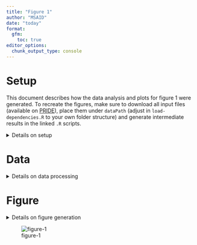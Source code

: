 ```yaml
---
title: "Figure 1"
author: "MSAID"
date: "today"
format:
  gfm:
    toc: true
editor_options: 
  chunk_output_type: console
---
```


# Setup

This document describes how the data analysis and plots for figure 1 were generated. To recreate the figures, make sure to download all input files (available on [PRIDE](https://www.ebi.ac.uk/pride/archive?keyword=PXD053241)), place them under `dataPath` (adjust in `load-dependencies.R` to your own folder structure) and generate intermediate results in the linked `.R` scripts.

<details>
<summary>Details on setup</summary>

```r
suppressMessages(source(here::here("scripts/load-dependencies.R")))
msaid_organism <- c("Human" = msaid_blue, "Yeast" = msaid_orange, "E. coli" = msaid_darkgray)

path <- file.path(here::here(), "figure-1")
figurePath <- file.path(dataPath, "figure-1")
```

</details>

# Data

<details>
<summary>Details on data processing</summary>

## Entrapment

[R code to generate input file `figure-1B-entrapment.fst`](figure-1B-entrapment.R)

```r
mean_efdr <- read_fst(file.path(figurePath, "figure-1B-entrapment.fst"), as.data.table = T)

mean_efdr <-
  rbind(mean_efdr[, .(Q_VALUE = 0, ENTRAPMENT_Q_VALUE = 0, ENTRAPMENT_Q_VALUE_1 = 0),
                  by=.(SOFTWARE)], mean_efdr, fill=T)

p_entrapment <- ggplot(mean_efdr, aes(x = Q_VALUE, y = ENTRAPMENT_Q_VALUE, color = SOFTWARE)) +
  geom_abline(intercept = 0, slope = 1, color = msaid_darkgray, linetype = "dashed") +
  geom_abline(intercept = 0, slope = 1.5, alpha = 0.25,
              color = msaid_darkgray, linetype = "dashed") +
  geom_abline(intercept = 0, slope = 2/3, alpha = 0.25,
              color = msaid_darkgray, linetype = "dashed") +
  geom_vline(xintercept = 0.01, color = msaid_darkgray, linetype = "dashed") + 
  geom_line(linewidth = 0.25) +
  scale_x_continuous(labels = label_percent()) +
  scale_y_continuous(labels = label_percent()) +
  scale_color_manual("Isolation\nwidth\n[Th]", values = msaid_gradient_2(8)) +
  guides(color = guide_legend(override.aes = list(linewidth = 0.5))) +
  xlab("FDR") + ylab("Entrapment FDR") + theme(legend.position = "left")
```

## DeCon mirror plot

[R code to generate input file `decon-mirror.csv`](figure-1CE-decon-mirror-upset.R)

CAVE: Re-running peptide predictions requires a local instance of INFERYS.

```r
data_sub <- fread(file.path(figurePath, "decon-mirror.csv"))
rawScans <- 115649L
rawPath <- "/mnt/paper/01_paper/figures/main/1_figure_hela/LFQ_Orbitrap_DDA_Human_01.raw"

dt_spectra <-
  plotMirror(dataTable = data_sub,
             rawSample = "CHIMERYS_1",
             rawPath = rawPath,
             rawScans = rawScans,
             outputPath = path,
             loadPredictions = T,
             rawActivation = "HCD",
             ppmShift = -0.70,
             ppmTolerance = 17.47,
             inferysApi = "localhost:8081",
             inferysModel = "inferys_3.0.0_fragmentation",
             quiet = T)

#mirror plot inset
dt_inset <- dt_spectra$spectra[mz_recal>129 & mz_recal<148]
spec_color <- c(msaid_gray, msaid_red, msaid_col[-6], viridis(1))
ptm_label <- data_sub[order(-score_coefficient_normalized), paste0(ptm, " (", charge, "+)")]
names(spec_color) <- c("measured", "precursor", ptm_label)
dt_inset[!is.na(annotation), annotationMax := ifelse(fraction_end==max(fraction_end), annotation, NA), by=mz]

p_inset <- ggplot(dt_inset, aes(x=mz, xend=mz, color=label, label=annotationMax)) +
  geom_segment(data = dt_inset[is_truncated==F],
               aes(alpha=is_identified, y=fraction_start, yend=fraction_end), show.legend = F) +
  geom_segment(data = dt_inset[is_truncated==T],
               aes(alpha=is_identified, y=fraction_start, yend=fraction_end),
               arrow = arrow(length = unit(0.1, "inches")), show.legend = F) +
  geom_text_repel(aes(y=fraction_end),
                  family = "Montserrat Light", size = 3/.pt, show.legend = F,
                  na.rm = T, nudge_y = 0.01, box.padding = 0.05, max.overlaps = 8,
                  segment.size = 0.2, segment.alpha = 0.5,
                  segment.linetype = "dashed", ylim = c(0, 1)) +
  xlab("m/z") + ylab("Relative abundance") + xlim(c(128.5, 148)) +
  scale_color_manual("", values = spec_color) +
  scale_alpha_manual(guide = "none", values = c("TRUE" = 1, "FALSE" = 0.2)) +
  scale_y_continuous(labels = function(x) label_percent()(abs(x)),
                     limits = dt_inset[, range(fraction_end)]*4/3) +
  theme(legend.position = "none",
        axis.ticks = element_blank(),
        axis.title.x = element_blank(),
        axis.title.y = element_blank(),
        axis.text = element_blank(),
        rect = element_blank())
#p_inset
p_mirror_inset <- dt_spectra$plots$`115649` +
  inset_element(p_inset, left = 0.01, bottom = 0.01, right = 0.225, top = 0.425)
```

TIC contribution for mention in the paper text

CAVE: the package `rawrr` requires installation before first use, please refer to the package manual

```r
dt_scan <- readSpectrum(rawPath, rawScans)
format(dt_scan[[1]]$TIC, scientific = T)
data_sub[order(score_coefficient_normalized), .(round(score_coefficient_normalized*100, 0))]
```

## Density plot

[R code to generate input file `density.csv`](figure-1D-density.R)

```r
dtOrg <- fread(file.path(figurePath, "density.csv"))
dtOrg <- dtOrg[hasMethionine=="no Met"]
organismLabels <- c("E. coli", "Human", "Yeast")
organismRatios <- setNames(log2(c(0.25, 1, 2)), organismLabels)
dtOrg[, organism := factor(organism, organismLabels)]
contrastLevels <- c("CHIMERYS (Minora MS1 Quan)", "Sequest-HT (Minora MS1 Quan)")
contrastLabels <- c("CHIMERYS (Minora MS1 Quan)", "Sequest HT (Minora MS1 Quan)")
dtOrg[, contrastLabel := factor(contrastLabel, contrastLevels, contrastLabels)]
dtMaLines <- data.table(YINTERCEPT = organismRatios, organism = factor(organismLabels))

p_org <- ggplot(dtOrg, aes(x=ratio, color=organism)) +
  geom_density(linewidth=0.25) +
  geom_vline(data=dtMaLines, aes(xintercept=YINTERCEPT, color=organism),
             linetype = "dashed", linewidth = 0.25, show.legend = F) +
  scale_color_manual(NULL, values = msaid_organism) +
  scale_x_continuous(breaks = pretty_breaks()) +
  guides(fill = guide_legend(override.aes = list(color = NA, size = 2))) +
  facet_wrap(vars(contrastLabel), ncol = 1) +
  xlab("Log2 fold change") + ylab("Density") +
  theme(legend.position = "right", plot.background = element_rect(fill = "transparent", colour = NA))
```

## Upset PTM Groups level

[R code to generate input file `upset.csv`](figure-1CE-decon-mirror-upset.R)

```r
#subset data for upset plot
data_upset <- fread(file.path(figurePath, "upset.csv"))
conditionLevels <- c("CHIMERYS", "Comet", "MSAmanda", "MSGFplus", "MSFragger",
                     "MSFragger-DDAplus", "MaxQuant", "Metamorpheus", "SequestHT")
conditionLabels <- c("CHIMERYS", "Comet", "MS Amanda", "MS-GF+", "MSFragger",
                     "MSFragger DDA+", "MaxQuant", "Metamorpheus", "Sequest HT")
data_upset[, condition := factor(condition, conditionLevels, conditionLabels)]
data_upset[, level := factor(level, c("PSM-level FDR", "PCM-level FDR", "PTM group-level FDR"),
                             c("PSM FDR", "PCM FDR", "Peptide group FDR"))]

groupFillColors <- c("PSM FDR" = msaid_red,
                     "PCM FDR" = msaid_orange,
                     "Peptide group FDR" = msaid_darkgray)
fill_color <- data_upset[, level[1], by = condition]$V1
names(fill_color) <- data_upset[, level[1], by = condition]$condition

p_upset <- plotUpset(dataTable = data_upset,
                     groupColumn = "condition",
                     observationColumn = "ptm_group_J",
                     observationLabel = "peptide groups",
                     groupFillColumn = "level",
                     groupFillColors = groupFillColors,
                     labelDistance = c(0.05, 0.1),
                     labelSize = c(5L, 3L),
                     plotRelativeWidths = c(0.4, -0.2, 0.6),
                     plotRelativeHeights = c(0.45, -0.2, 0.55),
                     labelType = "total inside",
                     orderUpset = "frequency",
                     maxIntersections = 10L)
# ggsave2(file.path(path, "bar_upset_ptmGroup.pdf"), plot = p_upset,
#         width = 90, height = 50, units = "mm", device = cairo_pdf)

dtGuide <- data_upset[, .N, keyby=level]

p_upset_guide <- ggplot(dtGuide, aes(x=level, y=N, fill=level)) +
  geom_bar(stat = "identity") +
  scale_fill_manual(NULL, values = groupFillColors) +
  theme(legend.position = "top")

p_upset_guide <-
  plot_grid(get_plot_component(p_upset_guide, 'guide-box-top', return_all = TRUE))
```

</details>

# Figure

<details>
<summary>Details on figure generation</summary>

```r
p_workflow <- image_ggplot2(image_read(file.path(path, "workflow-schema-2024-06-01.pdf"),
                                       density = 600))
p_design <- "AAAABB\nCCCCCC\nDDEEEE"

p_DDA <- free(p_workflow) + p_entrapment + p_mirror_inset + p_org + p_upset +
  plot_layout(heights = c(1, 1.5, 1.5), design = p_design, guides = "keep") +
  plot_annotation(tag_levels = list(c("A", "B", "C", "", "D", "E")))

p_DDA <- p_DDA +
  inset_element(p_upset_guide, left = 0.7, bottom = 0.95, right = 0.3, top = 0.95, align_to = "full")

suppressWarnings(ggsave2(file.path(path, "figure-1.pdf"), plot = p_DDA,
                         width = 180, height = 160, units = "mm", device = cairo_pdf))
suppressWarnings(ggsave2(file.path(path, "figure-1.png"), plot = p_DDA,
                         width = 180, height = 160, units = "mm"))
```

</details>

![figure-1](figure-1.png)
